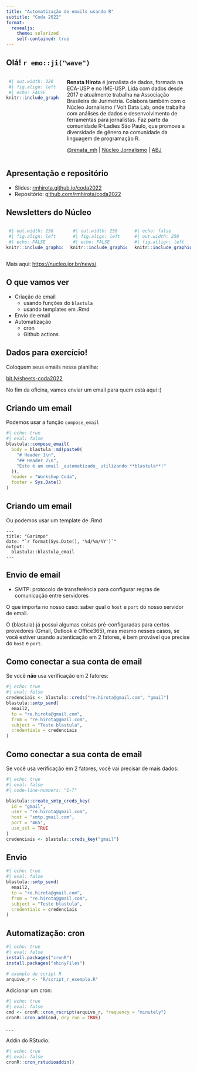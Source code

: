 ```yaml
---
title: "Automatização de emails usando R"
subtitle: "Coda 2022"
format:
  revealjs:
    theme: solarized
    self-contained: true
---
```


## Olá! `r emo::ji("wave")` {.smaller}

:::: {.columns}
::: {.column width="30%"}
```r
 #| out.width: 220
 #| fig.align: left
 #| echo: FALSE
knitr::include_graphics("imgs/renata.jpg")
```
:::
::: {.column width="70%"}
**Renata Hirota** é jornalista de dados, formada na ECA-USP e no IME-USP. Lida com dados desde 2017 e atualmente trabalha na Associação Brasileira de Jurimetria. Colabora também com o Núcleo Jornalismo / Volt Data Lab, onde trabalha com análises de dados e desenvolvimento de ferramentas para jornalistas. Faz parte da comunidade R-Ladies São Paulo, que promove a diversidade de gênero na comunidade da linguagem de programação R.

[@renata_mh](https://twitter.com/renata_mh) | [Núcleo Jornalismo](https://www.nucleo.jor.br/) | [ABJ](http://abj.org.br/)
:::
::::

## Apresentação e repositório

- Slides: [rmhirota.github.io/coda2022](rmhirota.github.io/coda2022)  
- Repositório: [github.com/rmhirota/coda2022](github.com/rmhirota/coda2022)


## Newsletters do Núcleo
:::: {.columns}
::: {.column width="33%"}
```r
 #| out.width: 250
 #| fig.align: left
 #| echo: FALSE
knitr::include_graphics("imgs/news1.png")
```
:::
::: {.column width="33%"}
```r
 #| out.width: 250
 #| fig.align: left
 #| echo: FALSE
knitr::include_graphics("imgs/news2.png")
```
:::
::: {.column width="33%"}

```r
#| echo: false
#| out.width: 250
#| fig.allign: left
knitr::include_graphics("imgs/news3.png")
```
:::
::::

Mais aqui: [https://nucleo.jor.br/news/](https://nucleo.jor.br/news/)

## O que vamos ver

- Criação de email
  - usando funções do `blastula`
  - usando templates em .Rmd
- Envio de email
- Automatização
  - cron
  - Github actions

## Dados para exercício!

Coloquem seus emails nessa planilha: 

[bit.ly/sheets-coda2022](https://bit.ly/sheets-coda2022)
  

No fim da oficina, vamos enviar um email para quem está aqui :)


## Criando um email

Podemos usar a função `compose_email`

```r
#| echo: true
#| eval: false
blastula::compose_email(
  body = blastula::md(paste0(
    "# Header 1\n",
    "## Header 2\n",
    "Este é um email _automatizado_ utilizando **blastula**!"
  )),
  header = "Workshop Coda",
  footer = Sys.Date()
)
```

## Criando um email

Ou podemos usar um template de .Rmd

```
---
title: "Garimpo"
date: "`r format(Sys.Date(), '%d/%m/%Y')`"
output:
  blastula::blastula_email
---
```

## Envio de email

- SMTP: protocolo de transferência para configurar regras de comunicação entre servidores

O que importa no nosso caso: saber qual o `host` e `port` do nosso servidor de email.

O {blastula} já possui algumas coisas pré-configuradas para certos provedores
(Gmail, Outlook e Office365), mas mesmo nesses casos, se você estiver usando
autenticação em 2 fatores, é bem provável que precise do `host` e `port`.

## Como conectar a sua conta de email

Se você **não** usa verificação em 2 fatores:

```r
#| echo: true
#| eval: false
credenciais <- blastula::creds("re.hirota@gmail.com", "gmail")
blastula::smtp_send(
  email2,
  to = "re.hirota@gmail.com",
  from = "re.hirota@gmail.com",
  subject = "Teste blastula",
  credentials = credenciais
)
```

## Como conectar a sua conta de email

Se você usa verificação em 2 fatores, você vai precisar de mais dados:

```r
#| echo: true
#| eval: false
#| code-line-numbers: "1-7"

blastula::create_smtp_creds_key(
  id = "gmail",
  user = "re.hirota@gmail.com",
  host = "smtp.gmail.com",
  port = "465",
  use_ssl = TRUE
)
credenciais <- blastula::creds_key("gmail")
```


## Envio

```r
#| echo: true
#| eval: false
blastula::smtp_send(
  email2,
  to = "re.hirota@gmail.com",
  from = "re.hirota@gmail.com",
  subject = "Teste blastula",
  credentials = credenciais
)
```

## Automatização: cron


```r
#| echo: true
#| eval: false
install.packages("cronR")
install.packages("shinyFiles")

# exemplo de script R
arquivo_r <- "R/script_r_exemplo.R"
```

Adicionar um cron:
```r
#| echo: true
#| eval: false
cmd <- cronR::cron_rscript(arquivo_r, frequency = "minutely")
cronR::cron_add(cmd, dry_run = TRUE)
```

. . .

Addin do RStudio:

```r
#| echo: true
#| eval: false
cronR::cron_rstudioaddin()
```

